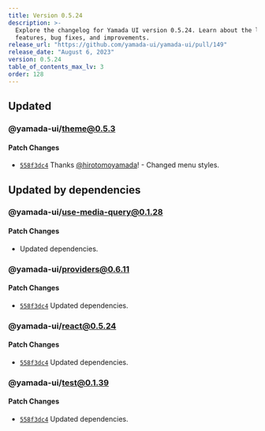 ```yaml
---
title: Version 0.5.24
description: >-
  Explore the changelog for Yamada UI version 0.5.24. Learn about the latest
  features, bug fixes, and improvements.
release_url: "https://github.com/yamada-ui/yamada-ui/pull/149"
release_date: "August 6, 2023"
version: 0.5.24
table_of_contents_max_lv: 3
order: 128
---
```


## Updated

### @yamada-ui/theme@0.5.3

#### Patch Changes

- [`558f3dc4`](https://github.com/hirotomoyamada/yamada-ui/commit/558f3dc4d793cc47ab931f44a4e2cc88fb99041f) Thanks [@hirotomoyamada](https://github.com/hirotomoyamada)! - Changed menu styles.

## Updated by dependencies

### @yamada-ui/use-media-query@0.1.28

#### Patch Changes

- Updated dependencies.

### @yamada-ui/providers@0.6.11

#### Patch Changes

- [`558f3dc4`](https://github.com/hirotomoyamada/yamada-ui/commit/558f3dc4d793cc47ab931f44a4e2cc88fb99041f) Updated dependencies.

### @yamada-ui/react@0.5.24

#### Patch Changes

- [`558f3dc4`](https://github.com/hirotomoyamada/yamada-ui/commit/558f3dc4d793cc47ab931f44a4e2cc88fb99041f) Updated dependencies.

### @yamada-ui/test@0.1.39

#### Patch Changes

- [`558f3dc4`](https://github.com/hirotomoyamada/yamada-ui/commit/558f3dc4d793cc47ab931f44a4e2cc88fb99041f) Updated dependencies.
